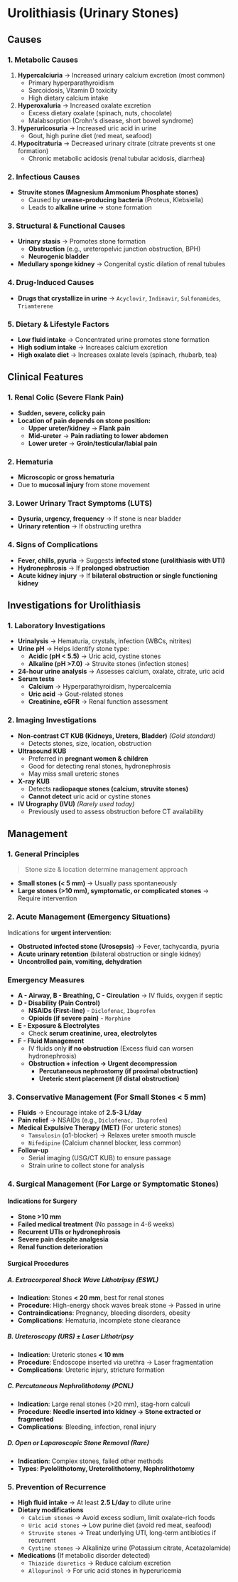 # Urolithiasis (Urinary Stones)

## Causes

### 1. Metabolic Causes

1. **Hypercalciuria** → Increased urinary calcium excretion (most common)
   - Primary hyperparathyroidism
   - Sarcoidosis, Vitamin D toxicity
   - High dietary calcium intake
1. **Hyperoxaluria** → Increased oxalate excretion
   - Excess dietary oxalate (spinach, nuts, chocolate)
   - Malabsorption (Crohn's disease, short bowel syndrome)
1. **Hyperuricosuria** → Increased uric acid in urine
   - Gout, high purine diet (red meat, seafood)
1. **Hypocitraturia** → Decreased urinary citrate (citrate prevents st one formation)
   - Chronic metabolic acidosis (renal tubular acidosis, diarrhea)

### 2. Infectious Causes

- **Struvite stones (Magnesium Ammonium Phosphate stones)**
  - Caused by **urease-producing bacteria** (Proteus, Klebsiella)
  - Leads to **alkaline urine** → stone formation

### 3. Structural & Functional Causes

- **Urinary stasis** → Promotes stone formation
  - **Obstruction** (e.g., ureteropelvic junction obstruction, BPH)
  - **Neurogenic bladder**
- **Medullary sponge kidney** → Congenital cystic dilation of renal tubules

### 4. Drug-Induced Causes

- **Drugs that crystallize in urine** → `Acyclovir`, `Indinavir`, `Sulfonamides`, `Triamterene`

### 5. Dietary & Lifestyle Factors

- **Low fluid intake** → Concentrated urine promotes stone formation
- **High sodium intake** → Increases calcium excretion
- **High oxalate diet** → Increases oxalate levels (spinach, rhubarb, tea)

## Clinical Features

### 1. Renal Colic (Severe Flank Pain)

- **Sudden, severe, colicky pain**
- **Location of pain depends on stone position:**
  - **Upper ureter/kidney** → **Flank pain**
  - **Mid-ureter** → **Pain radiating to lower abdomen**
  - **Lower ureter** → **Groin/testicular/labial pain**

### 2. Hematuria

- **Microscopic or gross hematuria**
- Due to **mucosal injury** from stone movement

### 3. Lower Urinary Tract Symptoms (LUTS)

- **Dysuria, urgency, frequency** → If stone is near bladder
- **Urinary retention** → If obstructing urethra

### 4. Signs of Complications

- **Fever, chills, pyuria** → Suggests **infected stone (urolithiasis with UTI)**
- **Hydronephrosis** → If **prolonged obstruction**
- **Acute kidney injury** → If **bilateral obstruction or single functioning kidney**

## Investigations for Urolithiasis

### 1. Laboratory Investigations

- **Urinalysis** → Hematuria, crystals, infection (WBCs, nitrites)
- **Urine pH** → Helps identify stone type:
  - **Acidic (pH < 5.5)** → Uric acid, cystine stones
  - **Alkaline (pH >7.0)** → Struvite stones (infection stones)
- **24-hour urine analysis** → Assesses calcium, oxalate, citrate, uric acid
- **Serum tests**
  - **Calcium** → Hyperparathyroidism, hypercalcemia
  - **Uric acid** → Gout-related stones
  - **Creatinine, eGFR** → Renal function assessment

### 2. Imaging Investigations

- **Non-contrast CT KUB (Kidneys, Ureters, Bladder)** _(Gold standard)_
  - Detects stones, size, location, obstruction
- **Ultrasound KUB**
  - Preferred in **pregnant women & children**
  - Good for detecting renal stones, hydronephrosis
  - May miss small ureteric stones
- **X-ray KUB**
  - Detects **radiopaque stones (calcium, struvite stones)**
  - **Cannot detect** uric acid or cystine stones
- **IV Urography (IVU)** _(Rarely used today)_
  - Previously used to assess obstruction before CT availability

## Management

### 1. General Principles

> Stone size & location determine management approach

- **Small stones (< 5 mm)** → Usually pass spontaneously
- **Large stones (>10 mm), symptomatic, or complicated stones** → Require intervention

### 2. Acute Management (Emergency Situations)

Indications for **urgent intervention**:

- **Obstructed infected stone (Urosepsis)** → Fever, tachycardia, pyuria
- **Acute urinary retention** (bilateral obstruction or single kidney)
- **Uncontrolled pain, vomiting, dehydration**

### Emergency Measures

- **A - Airway, B - Breathing, C - Circulation** → IV fluids, oxygen if septic
- **D - Disability (Pain Control)**
  - **NSAIDs (First-line)** - `Diclofenac`, `Ibuprofen`
  - **Opioids (if severe pain)** - `Morphine`
- **E - Exposure & Electrolytes**
  - Check **serum creatinine, urea, electrolytes**
- **F - Fluid Management**
  - IV fluids only **if no obstruction** (Excess fluid can worsen hydronephrosis)
  - **Obstruction + infection → Urgent decompression**
    - **Percutaneous nephrostomy (if proximal obstruction)**
    - **Ureteric stent placement (if distal obstruction)**

### 3. Conservative Management (For Small Stones < 5 mm)

- **Fluids** → Encourage intake of **2.5-3 L/day**
- **Pain relief** → NSAIDs (e.g., `Diclofenac, Ibuprofen`)
- **Medical Expulsive Therapy (MET)** (For ureteric stones)
  - `Tamsulosin` (α1-blocker) → Relaxes ureter smooth muscle
  - `Nifedipine` (Calcium channel blocker, less common)
- **Follow-up**
  - Serial imaging (USG/CT KUB) to ensure passage
  - Strain urine to collect stone for analysis

### 4. Surgical Management (For Large or Symptomatic Stones)

#### Indications for Surgery

- **Stone >10 mm**
- **Failed medical treatment** (No passage in 4-6 weeks)
- **Recurrent UTIs or hydronephrosis**
- **Severe pain despite analgesia**
- **Renal function deterioration**

#### Surgical Procedures

##### A. Extracorporeal Shock Wave Lithotripsy (ESWL)

- **Indication**: Stones **< 20 mm**, best for renal stones
- **Procedure**: High-energy shock waves break stone → Passed in urine
- **Contraindications**: Pregnancy, bleeding disorders, obesity
- **Complications**: Hematuria, incomplete stone clearance

##### B. Ureteroscopy (URS) ± Laser Lithotripsy

- **Indication**: Ureteric stones **< 10 mm**
- **Procedure**: Endoscope inserted via urethra → Laser fragmentation
- **Complications**: Ureteric injury, stricture formation

##### C. Percutaneous Nephrolithotomy (PCNL)

- **Indication**: Large renal stones (>20 mm), stag-horn calculi
- **Procedure**: **Needle inserted into kidney → Stone extracted or fragmented**
- **Complications**: Bleeding, infection, renal injury

##### D. Open or Laparoscopic Stone Removal (Rare)

- **Indication**: Complex stones, failed other methods
- **Types**: **Pyelolithotomy, Ureterolithotomy, Nephrolithotomy**

### 5. Prevention of Recurrence

- **High fluid intake** → At least **2.5 L/day** to dilute urine
- **Dietary modifications**
  - `Calcium stones` → Avoid excess sodium, limit oxalate-rich foods
  - `Uric acid stones` → Low purine diet (avoid red meat, seafood)
  - `Struvite stones` → Treat underlying UTI, long-term antibiotics if recurrent
  - `Cystine stones` → Alkalinize urine (Potassium citrate, Acetazolamide)
- **Medications** (If metabolic disorder detected)
  - `Thiazide diuretics` → Reduce calcium excretion
  - `Allopurinol` → For uric acid stones in hyperuricemia
